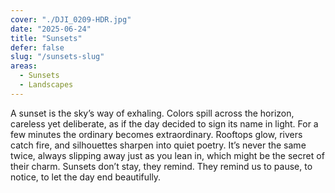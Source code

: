 ```yaml
---
cover: "./DJI_0209-HDR.jpg"
date: "2025-06-24"
title: "Sunsets"
defer: false
slug: "/sunsets-slug"
areas:
  - Sunsets
  - Landscapes
---
```


A sunset is the sky’s way of exhaling. Colors spill across the horizon, careless yet deliberate, as if the day decided to sign its name in light. For a few minutes the ordinary becomes extraordinary. Rooftops glow, rivers catch fire, and silhouettes sharpen into quiet poetry. It’s never the same twice, always slipping away just as you lean in, which might be the secret of their charm. Sunsets don’t stay, they remind. They remind us to pause, to notice, to let the day end beautifully.
